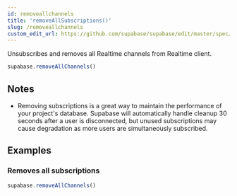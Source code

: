 ```yaml
---
id: removeallchannels
title: 'removeAllSubscriptions()'
slug: /removeallchannels
custom_edit_url: https://github.com/supabase/supabase/edit/master/spec/supabase_js_v2_legacy.yml
---
```



Unsubscribes and removes all Realtime channels from Realtime client.

```js
supabase.removeAllChannels()
```

## Notes

- Removing subscriptions is a great way to maintain the performance of your project's database. Supabase will automatically handle cleanup 30 seconds after a user is disconnected, but unused subscriptions may cause degradation as more users are simultaneously subscribed.

## Examples

### Removes all subscriptions

```js
supabase.removeAllChannels()
```
